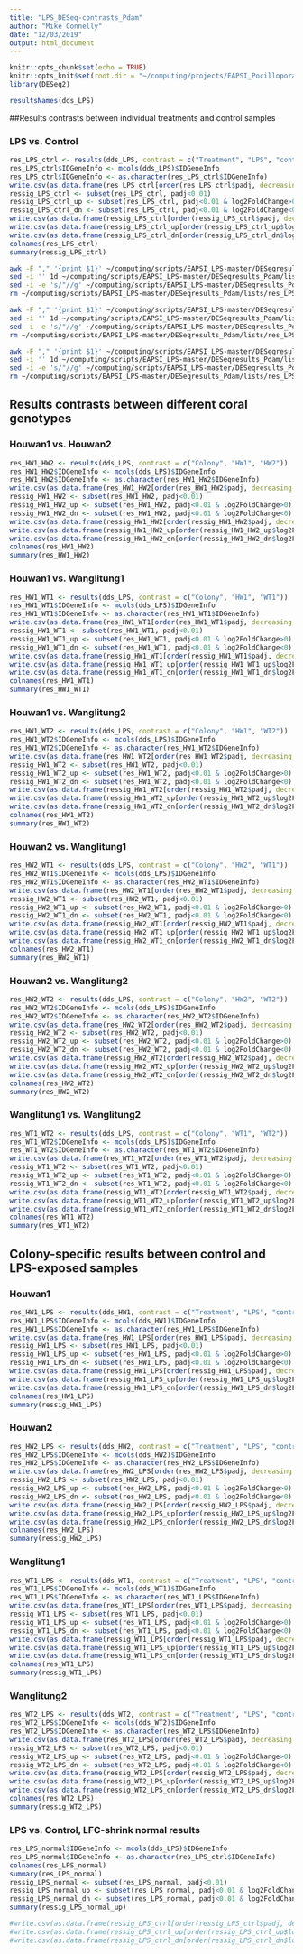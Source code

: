 ```yaml
---
title: "LPS_DESeq-contrasts_Pdam"
author: "Mike Connelly"
date: "12/03/2019"
output: html_document
---
```


```r
knitr::opts_chunk$set(echo = TRUE)
knitr::opts_knit$set(root.dir = "~/computing/projects/EAPSI_Pocillopora_LPS")
library(DESeq2)
```
```r
resultsNames(dds_LPS)
```

##Results contrasts between individual treatments and control samples

### LPS vs. Control
```r
res_LPS_ctrl <- results(dds_LPS, contrast = c("Treatment", "LPS", "control"))
res_LPS_ctrl$IDGeneInfo <- mcols(dds_LPS)$IDGeneInfo
res_LPS_ctrl$IDGeneInfo <- as.character(res_LPS_ctrl$IDGeneInfo)
write.csv(as.data.frame(res_LPS_ctrl[order(res_LPS_ctrl$padj, decreasing = FALSE),]), file = "./outputs/DESeq-results/tables/all/res_LPS_ctrl.csv")
ressig_LPS_ctrl <- subset(res_LPS_ctrl, padj<0.01)
ressig_LPS_ctrl_up <- subset(res_LPS_ctrl, padj<0.01 & log2FoldChange>0)
ressig_LPS_ctrl_dn <- subset(res_LPS_ctrl, padj<0.01 & log2FoldChange<0)
write.csv(as.data.frame(ressig_LPS_ctrl[order(ressig_LPS_ctrl$padj, decreasing = FALSE),]), file = "./outputs/DESeq-results/tables/overall/res_LPS_ctrl.csv")
write.csv(as.data.frame(ressig_LPS_ctrl_up[order(ressig_LPS_ctrl_up$log2FoldChange, decreasing = TRUE),]), file = "./outputs/DESeq-results/tables/up/res_LPS_ctrl_up.csv")
write.csv(as.data.frame(ressig_LPS_ctrl_dn[order(ressig_LPS_ctrl_dn$log2FoldChange, decreasing = FALSE),]), file = "./outputs/DESeq-results/tables/down/res_LPS_ctrl_dn.csv")
colnames(res_LPS_ctrl)
summary(ressig_LPS_ctrl)
```
```bash
awk -F "," '{print $1}' ~/computing/scripts/EAPSI_LPS-master/DESeqresults_Pdam/tables/overall/res_LPS_ctrl.csv > ~/computing/scripts/EAPSI_LPS-master/DESeqresults_Pdam/lists/res_LPS_ctrl_ID.txt
sed -i '' 1d ~/computing/scripts/EAPSI_LPS-master/DESeqresults_Pdam/lists/res_LPS_ctrl_ID.txt
sed -i -e 's/"//g' ~/computing/scripts/EAPSI_LPS-master/DESeqresults_Pdam/lists/res_LPS_ctrl_ID.txt
rm ~/computing/scripts/EAPSI_LPS-master/DESeqresults_Pdam/lists/res_LPS_ctrl_ID.txt-e

awk -F "," '{print $1}' ~/computing/scripts/EAPSI_LPS-master/DESeqresults_Pdam/tables/up/res_LPS_ctrl_up.csv > ~/computing/scripts/EAPSI_LPS-master/DESeqresults_Pdam/lists/res_LPS_ctrl_up_ID.txt
sed -i '' 1d ~/computing/scripts/EAPSI_LPS-master/DESeqresults_Pdam/lists/res_LPS_ctrl_up_ID.txt
sed -i -e 's/"//g' ~/computing/scripts/EAPSI_LPS-master/DESeqresults_Pdam/lists/res_LPS_ctrl_up_ID.txt
rm ~/computing/scripts/EAPSI_LPS-master/DESeqresults_Pdam/lists/res_LPS_ctrl_up_ID.txt-e

awk -F "," '{print $1}' ~/computing/scripts/EAPSI_LPS-master/DESeqresults_Pdam/tables/down/res_LPS_ctrl_dn.csv > ~/computing/scripts/EAPSI_LPS-master/DESeqresults_Pdam/lists/res_LPS_ctrl_dn_ID.txt
sed -i '' 1d ~/computing/scripts/EAPSI_LPS-master/DESeqresults_Pdam/lists/res_LPS_ctrl_dn_ID.txt
sed -i -e 's/"//g' ~/computing/scripts/EAPSI_LPS-master/DESeqresults_Pdam/lists/res_LPS_ctrl_dn_ID.txt
rm ~/computing/scripts/EAPSI_LPS-master/DESeqresults_Pdam/lists/res_LPS_ctrl_dn_ID.txt-e
```

## Results contrasts between different coral genotypes
### Houwan1 vs. Houwan2
```r
res_HW1_HW2 <- results(dds_LPS, contrast = c("Colony", "HW1", "HW2"))
res_HW1_HW2$IDGeneInfo <- mcols(dds_LPS)$IDGeneInfo
res_HW1_HW2$IDGeneInfo <- as.character(res_HW1_HW2$IDGeneInfo)
write.csv(as.data.frame(res_HW1_HW2[order(res_HW1_HW2$padj, decreasing = FALSE),]), file = "~/computing/scripts/EAPSI_LPS-master/DESeqresults_Pdam/tables/all/res_HW1_HW2.csv")
ressig_HW1_HW2 <- subset(res_HW1_HW2, padj<0.01)
ressig_HW1_HW2_up <- subset(res_HW1_HW2, padj<0.01 & log2FoldChange>0)
ressig_HW1_HW2_dn <- subset(res_HW1_HW2, padj<0.01 & log2FoldChange<0)
write.csv(as.data.frame(ressig_HW1_HW2[order(ressig_HW1_HW2$padj, decreasing = FALSE),]), file = "~/computing/scripts/EAPSI_LPS-master/DESeqresults_Pdam/tables/overall/res_HW1_HW2.csv")
write.csv(as.data.frame(ressig_HW1_HW2_up[order(ressig_HW1_HW2_up$log2FoldChange, decreasing = TRUE),]), file = "~/computing/scripts/EAPSI_LPS-master/DESeqresults_Pdam/tables/up/res_HW1_HW2_up.csv")
write.csv(as.data.frame(ressig_HW1_HW2_dn[order(ressig_HW1_HW2_dn$log2FoldChange, decreasing = FALSE),]), file = "~/computing/scripts/EAPSI_LPS-master/DESeqresults_Pdam/tables/down/res_HW1_HW2_dn.csv")
colnames(res_HW1_HW2)
summary(res_HW1_HW2)
```

### Houwan1 vs. Wanglitung1
```r
res_HW1_WT1 <- results(dds_LPS, contrast = c("Colony", "HW1", "WT1"))
res_HW1_WT1$IDGeneInfo <- mcols(dds_LPS)$IDGeneInfo
res_HW1_WT1$IDGeneInfo <- as.character(res_HW1_WT1$IDGeneInfo)
write.csv(as.data.frame(res_HW1_WT1[order(res_HW1_WT1$padj, decreasing = FALSE),]), file = "~/computing/scripts/EAPSI_LPS-master/DESeqresults_Pdam/tables/all/res_HW1_WT1.csv")
ressig_HW1_WT1 <- subset(res_HW1_WT1, padj<0.01)
ressig_HW1_WT1_up <- subset(res_HW1_WT1, padj<0.01 & log2FoldChange>0)
ressig_HW1_WT1_dn <- subset(res_HW1_WT1, padj<0.01 & log2FoldChange<0)
write.csv(as.data.frame(ressig_HW1_WT1[order(ressig_HW1_WT1$padj, decreasing = FALSE),]), file = "~/computing/scripts/EAPSI_LPS-master/DESeqresults_Pdam/tables/overall/res_HW1_WT1.csv")
write.csv(as.data.frame(ressig_HW1_WT1_up[order(ressig_HW1_WT1_up$log2FoldChange, decreasing = TRUE),]), file = "~/computing/scripts/EAPSI_LPS-master/DESeqresults_Pdam/tables/up/res_HW1_WT1_up.csv")
write.csv(as.data.frame(ressig_HW1_WT1_dn[order(ressig_HW1_WT1_dn$log2FoldChange, decreasing = FALSE),]), file = "~/computing/scripts/EAPSI_LPS-master/DESeqresults_Pdam/tables/down/res_HW1_WT1_dn.csv")
colnames(res_HW1_WT1)
summary(res_HW1_WT1)
```

### Houwan1 vs. Wanglitung2
```r
res_HW1_WT2 <- results(dds_LPS, contrast = c("Colony", "HW1", "WT2"))
res_HW1_WT2$IDGeneInfo <- mcols(dds_LPS)$IDGeneInfo
res_HW1_WT2$IDGeneInfo <- as.character(res_HW1_WT2$IDGeneInfo)
write.csv(as.data.frame(res_HW1_WT2[order(res_HW1_WT2$padj, decreasing = FALSE),]), file = "~/computing/scripts/EAPSI_LPS-master/DESeqresults_Pdam/tables/all/res_HW1_WT2.csv")
ressig_HW1_WT2 <- subset(res_HW1_WT2, padj<0.01)
ressig_HW1_WT2_up <- subset(res_HW1_WT2, padj<0.01 & log2FoldChange>0)
ressig_HW1_WT2_dn <- subset(res_HW1_WT2, padj<0.01 & log2FoldChange<0)
write.csv(as.data.frame(ressig_HW1_WT2[order(ressig_HW1_WT2$padj, decreasing = FALSE),]), file = "~/computing/scripts/EAPSI_LPS-master/DESeqresults_Pdam/tables/overall/res_HW1_WT2.csv")
write.csv(as.data.frame(ressig_HW1_WT2_up[order(ressig_HW1_WT2_up$log2FoldChange, decreasing = TRUE),]), file = "~/computing/scripts/EAPSI_LPS-master/DESeqresults_Pdam/tables/up/res_HW1_WT2_up.csv")
write.csv(as.data.frame(ressig_HW1_WT2_dn[order(ressig_HW1_WT2_dn$log2FoldChange, decreasing = FALSE),]), file = "~/computing/scripts/EAPSI_LPS-master/DESeqresults_Pdam/tables/down/res_HW1_WT2_dn.csv")
colnames(res_HW1_WT2)
summary(res_HW1_WT2)
```

### Houwan2 vs. Wanglitung1
```r
res_HW2_WT1 <- results(dds_LPS, contrast = c("Colony", "HW2", "WT1"))
res_HW2_WT1$IDGeneInfo <- mcols(dds_LPS)$IDGeneInfo
res_HW2_WT1$IDGeneInfo <- as.character(res_HW2_WT1$IDGeneInfo)
write.csv(as.data.frame(res_HW2_WT1[order(res_HW2_WT1$padj, decreasing = FALSE),]), file = "~/computing/scripts/EAPSI_LPS-master/DESeqresults_Pdam/tables/all/res_HW2_WT1.csv")
ressig_HW2_WT1 <- subset(res_HW2_WT1, padj<0.01)
ressig_HW2_WT1_up <- subset(res_HW2_WT1, padj<0.01 & log2FoldChange>0)
ressig_HW2_WT1_dn <- subset(res_HW2_WT1, padj<0.01 & log2FoldChange<0)
write.csv(as.data.frame(ressig_HW2_WT1[order(ressig_HW2_WT1$padj, decreasing = FALSE),]), file = "~/computing/scripts/EAPSI_LPS-master/DESeqresults_Pdam/tables/overall/res_HW2_WT1.csv")
write.csv(as.data.frame(ressig_HW2_WT1_up[order(ressig_HW2_WT1_up$log2FoldChange, decreasing = TRUE),]), file = "~/computing/scripts/EAPSI_LPS-master/DESeqresults_Pdam/tables/up/res_HW2_WT1_up.csv")
write.csv(as.data.frame(ressig_HW2_WT1_dn[order(ressig_HW2_WT1_dn$log2FoldChange, decreasing = FALSE),]), file = "~/computing/scripts/EAPSI_LPS-master/DESeqresults_Pdam/tables/down/res_HW2_WT1_dn.csv")
colnames(res_HW2_WT1)
summary(res_HW2_WT1)
```

### Houwan2 vs. Wanglitung2
```r
res_HW2_WT2 <- results(dds_LPS, contrast = c("Colony", "HW2", "WT2"))
res_HW2_WT2$IDGeneInfo <- mcols(dds_LPS)$IDGeneInfo
res_HW2_WT2$IDGeneInfo <- as.character(res_HW2_WT2$IDGeneInfo)
write.csv(as.data.frame(res_HW2_WT2[order(res_HW2_WT2$padj, decreasing = FALSE),]), file = "~/computing/scripts/EAPSI_LPS-master/DESeqresults_Pdam/tables/all/res_HW2_WT2.csv")
ressig_HW2_WT2 <- subset(res_HW2_WT2, padj<0.01)
ressig_HW2_WT2_up <- subset(res_HW2_WT2, padj<0.01 & log2FoldChange>0)
ressig_HW2_WT2_dn <- subset(res_HW2_WT2, padj<0.01 & log2FoldChange<0)
write.csv(as.data.frame(ressig_HW2_WT2[order(ressig_HW2_WT2$padj, decreasing = FALSE),]), file = "~/computing/scripts/EAPSI_LPS-master/DESeqresults_Pdam/tables/overall/res_HW2_WT2.csv")
write.csv(as.data.frame(ressig_HW2_WT2_up[order(ressig_HW2_WT2_up$log2FoldChange, decreasing = TRUE),]), file = "~/computing/scripts/EAPSI_LPS-master/DESeqresults_Pdam/tables/up/res_HW2_WT2_up.csv")
write.csv(as.data.frame(ressig_HW2_WT2_dn[order(ressig_HW2_WT2_dn$log2FoldChange, decreasing = FALSE),]), file = "~/computing/scripts/EAPSI_LPS-master/DESeqresults_Pdam/tables/down/res_HW2_WT2_dn.csv")
colnames(res_HW2_WT2)
summary(res_HW2_WT2)
```

### Wanglitung1 vs. Wanglitung2
```r
res_WT1_WT2 <- results(dds_LPS, contrast = c("Colony", "WT1", "WT2"))
res_WT1_WT2$IDGeneInfo <- mcols(dds_LPS)$IDGeneInfo
res_WT1_WT2$IDGeneInfo <- as.character(res_WT1_WT2$IDGeneInfo)
write.csv(as.data.frame(res_WT1_WT2[order(res_WT1_WT2$padj, decreasing = FALSE),]), file = "~/computing/scripts/EAPSI_LPS-master/DESeqresults_Pdam/tables/all/res_WT1_WT2.csv")
ressig_WT1_WT2 <- subset(res_WT1_WT2, padj<0.01)
ressig_WT1_WT2_up <- subset(res_WT1_WT2, padj<0.01 & log2FoldChange>0)
ressig_WT1_WT2_dn <- subset(res_WT1_WT2, padj<0.01 & log2FoldChange<0)
write.csv(as.data.frame(ressig_WT1_WT2[order(ressig_WT1_WT2$padj, decreasing = FALSE),]), file = "~/computing/scripts/EAPSI_LPS-master/DESeqresults_Pdam/tables/overall/res_WT1_WT2.csv")
write.csv(as.data.frame(ressig_WT1_WT2_up[order(ressig_WT1_WT2_up$log2FoldChange, decreasing = TRUE),]), file = "~/computing/scripts/EAPSI_LPS-master/DESeqresults_Pdam/tables/up/res_WT1_WT2_up.csv")
write.csv(as.data.frame(ressig_WT1_WT2_dn[order(ressig_WT1_WT2_dn$log2FoldChange, decreasing = FALSE),]), file = "~/computing/scripts/EAPSI_LPS-master/DESeqresults_Pdam/tables/down/res_WT1_WT2_dn.csv")
colnames(res_WT1_WT2)
summary(res_WT1_WT2)
```

## Colony-specific results between control and LPS-exposed samples 
### Houwan1
```r
res_HW1_LPS <- results(dds_HW1, contrast = c("Treatment", "LPS", "control"))
res_HW1_LPS$IDGeneInfo <- mcols(dds_HW1)$IDGeneInfo
res_HW1_LPS$IDGeneInfo <- as.character(res_HW1_LPS$IDGeneInfo)
write.csv(as.data.frame(res_HW1_LPS[order(res_HW1_LPS$padj, decreasing = FALSE),]), file = "~/computing/scripts/EAPSI_LPS-master/DESeqresults_Pdam/tables/all/res_HW1_LPS.csv")
ressig_HW1_LPS <- subset(res_HW1_LPS, padj<0.01)
ressig_HW1_LPS_up <- subset(res_HW1_LPS, padj<0.01 & log2FoldChange>0)
ressig_HW1_LPS_dn <- subset(res_HW1_LPS, padj<0.01 & log2FoldChange<0)
write.csv(as.data.frame(ressig_HW1_LPS[order(ressig_HW1_LPS$padj, decreasing = FALSE),]), file = "~/computing/scripts/EAPSI_LPS-master/DESeqresults_Pdam/tables/overall/res_HW1_LPS.csv")
write.csv(as.data.frame(ressig_HW1_LPS_up[order(ressig_HW1_LPS_up$log2FoldChange, decreasing = TRUE),]), file = "~/computing/scripts/EAPSI_LPS-master/DESeqresults_Pdam/tables/up/res_HW1_LPS_up.csv")
write.csv(as.data.frame(ressig_HW1_LPS_dn[order(ressig_HW1_LPS_dn$log2FoldChange, decreasing = FALSE),]), file = "~/computing/scripts/EAPSI_LPS-master/DESeqresults_Pdam/tables/down/res_HW1_LPS_dn.csv")
colnames(res_HW1_LPS)
summary(ressig_HW1_LPS)
```

### Houwan2
```r
res_HW2_LPS <- results(dds_HW2, contrast = c("Treatment", "LPS", "control"))
res_HW2_LPS$IDGeneInfo <- mcols(dds_HW2)$IDGeneInfo
res_HW2_LPS$IDGeneInfo <- as.character(res_HW2_LPS$IDGeneInfo)
write.csv(as.data.frame(res_HW2_LPS[order(res_HW2_LPS$padj, decreasing = FALSE),]), file = "~/computing/scripts/EAPSI_LPS-master/DESeqresults_Pdam/tables/all/res_HW2_LPS.csv")
ressig_HW2_LPS <- subset(res_HW2_LPS, padj<0.01)
ressig_HW2_LPS_up <- subset(res_HW2_LPS, padj<0.01 & log2FoldChange>0)
ressig_HW2_LPS_dn <- subset(res_HW2_LPS, padj<0.01 & log2FoldChange<0)
write.csv(as.data.frame(ressig_HW2_LPS[order(ressig_HW2_LPS$padj, decreasing = FALSE),]), file = "~/computing/scripts/EAPSI_LPS-master/DESeqresults_Pdam/tables/overall/res_HW2_LPS.csv")
write.csv(as.data.frame(ressig_HW2_LPS_up[order(ressig_HW2_LPS_up$log2FoldChange, decreasing = TRUE),]), file = "~/computing/scripts/EAPSI_LPS-master/DESeqresults_Pdam/tables/up/res_HW2_LPS_up.csv")
write.csv(as.data.frame(ressig_HW2_LPS_dn[order(ressig_HW2_LPS_dn$log2FoldChange, decreasing = FALSE),]), file = "~/computing/scripts/EAPSI_LPS-master/DESeqresults_Pdam/tables/down/res_HW2_LPS_dn.csv")
colnames(res_HW2_LPS)
summary(ressig_HW2_LPS)
```

### Wanglitung1
```r
res_WT1_LPS <- results(dds_WT1, contrast = c("Treatment", "LPS", "control"))
res_WT1_LPS$IDGeneInfo <- mcols(dds_WT1)$IDGeneInfo
res_WT1_LPS$IDGeneInfo <- as.character(res_WT1_LPS$IDGeneInfo)
write.csv(as.data.frame(res_WT1_LPS[order(res_WT1_LPS$padj, decreasing = FALSE),]), file = "~/computing/scripts/EAPSI_LPS-master/DESeqresults_Pdam/tables/all/res_WT1_LPS.csv")
ressig_WT1_LPS <- subset(res_WT1_LPS, padj<0.01)
ressig_WT1_LPS_up <- subset(res_WT1_LPS, padj<0.01 & log2FoldChange>0)
ressig_WT1_LPS_dn <- subset(res_WT1_LPS, padj<0.01 & log2FoldChange<0)
write.csv(as.data.frame(ressig_WT1_LPS[order(ressig_WT1_LPS$padj, decreasing = FALSE),]), file = "~/computing/scripts/EAPSI_LPS-master/DESeqresults_Pdam/tables/overall/res_WT1_LPS.csv")
write.csv(as.data.frame(ressig_WT1_LPS_up[order(ressig_WT1_LPS_up$log2FoldChange, decreasing = TRUE),]), file = "~/computing/scripts/EAPSI_LPS-master/DESeqresults_Pdam/tables/up/res_WT1_LPS_up.csv")
write.csv(as.data.frame(ressig_WT1_LPS_dn[order(ressig_WT1_LPS_dn$log2FoldChange, decreasing = FALSE),]), file = "~/computing/scripts/EAPSI_LPS-master/DESeqresults_Pdam/tables/down/res_WT1_LPS_dn.csv")
colnames(res_WT1_LPS)
summary(ressig_WT1_LPS)
```

### Wanglitung2
```r
res_WT2_LPS <- results(dds_WT2, contrast = c("Treatment", "LPS", "control"))
res_WT2_LPS$IDGeneInfo <- mcols(dds_WT2)$IDGeneInfo
res_WT2_LPS$IDGeneInfo <- as.character(res_WT2_LPS$IDGeneInfo)
write.csv(as.data.frame(res_WT2_LPS[order(res_WT2_LPS$padj, decreasing = FALSE),]), file = "~/computing/scripts/EAPSI_LPS-master/DESeqresults_Pdam/tables/all/res_WT2_LPS.csv")
ressig_WT2_LPS <- subset(res_WT2_LPS, padj<0.01)
ressig_WT2_LPS_up <- subset(res_WT2_LPS, padj<0.01 & log2FoldChange>0)
ressig_WT2_LPS_dn <- subset(res_WT2_LPS, padj<0.01 & log2FoldChange<0)
write.csv(as.data.frame(ressig_WT2_LPS[order(ressig_WT2_LPS$padj, decreasing = FALSE),]), file = "~/computing/scripts/EAPSI_LPS-master/DESeqresults_Pdam/tables/overall/res_WT2_LPS.csv")
write.csv(as.data.frame(ressig_WT2_LPS_up[order(ressig_WT2_LPS_up$log2FoldChange, decreasing = TRUE),]), file = "~/computing/scripts/EAPSI_LPS-master/DESeqresults_Pdam/tables/up/res_WT2_LPS_up.csv")
write.csv(as.data.frame(ressig_WT2_LPS_dn[order(ressig_WT2_LPS_dn$log2FoldChange, decreasing = FALSE),]), file = "~/computing/scripts/EAPSI_LPS-master/DESeqresults_Pdam/tables/down/res_WT2_LPS_dn.csv")
colnames(res_WT2_LPS)
summary(ressig_WT2_LPS)
```

### LPS vs. Control, LFC-shrink normal results
```r
res_LPS_normal$IDGeneInfo <- mcols(dds_LPS)$IDGeneInfo
res_LPS_normal$IDGeneInfo <- as.character(res_LPS_ctrl$IDGeneInfo)
colnames(res_LPS_normal)
summary(res_LPS_normal)
ressig_LPS_normal <- subset(res_LPS_normal, padj<0.01)
ressig_LPS_normal_up <- subset(res_LPS_normal, padj<0.01 & log2FoldChange>0)
ressig_LPS_normal_dn <- subset(res_LPS_normal, padj<0.01 & log2FoldChange<0)
summary(ressig_LPS_normal_up)

#write.csv(as.data.frame(ressig_LPS_ctrl[order(ressig_LPS_ctrl$padj, decreasing = FALSE),]), file = "~/computing/scripts/EAPSI_LPS-master/DESeqresults_Pdam/tables/overall/res_LPS_ctrl.csv")
#write.csv(as.data.frame(ressig_LPS_ctrl_up[order(ressig_LPS_ctrl_up$log2FoldChange, decreasing = TRUE),]), file = "~/computing/scripts/EAPSI_LPS-master/DESeqresults_Pdam/tables/up/res_LPS_ctrl_up.csv")
#write.csv(as.data.frame(ressig_LPS_ctrl_dn[order(ressig_LPS_ctrl_dn$log2FoldChange, decreasing = FALSE),]), file = "~/computing/scripts/EAPSI_LPS-master/DESeqresults_Pdam/tables/down/res_LPS_ctrl_dn.csv")
```

